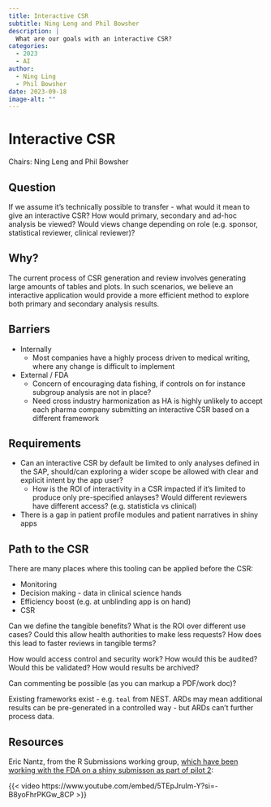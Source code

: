 ```yaml
---
title: Interactive CSR
subtitle: Ning Leng and Phil Bowsher
description: |
  What are our goals with an interactive CSR?
categories:
  - 2023
  - AI
author: 
  - Ning Ling
  - Phil Bowsher
date: 2023-09-18
image-alt: ""
---
```


# Interactive CSR

Chairs: Ning Leng and Phil Bowsher

## Question

If we assume it's technically possible to transfer - what would it mean to give an interactive CSR? How would primary, secondary and ad-hoc analysis be viewed? Would views change depending on role (e.g. sponsor, statistical reviewer, clinical reviewer)?

## Why?

The current process of CSR generation and review involves generating large amounts of tables and plots. In such scenarios, we believe an interactive application would provide a more efficient method to explore both primary and secondary analysis results. 

## Barriers

- Internally
    - Most companies have a highly process driven to medical writing, where any change is difficult to implement
- External / FDA
    - Concern of encouraging data fishing, if controls on for instance subgroup analysis are not in place?
    - Need cross industry harmonization as HA is highly unlikely to accept each pharma company submitting an interactive CSR based on a different framework

## Requirements

- Can an interactive CSR by default be limited to only analyses defined in the SAP, should/can exploring a wider scope be allowed with clear and explicit intent by the app user?
  - How is the ROI of interactivity in a CSR impacted if it's limited to produce only pre-specified anlayses? Would different reviewers have different access? (e.g. statisticla vs clinical) 
- There is a gap in patient profile modules and patient narratives in shiny apps

## Path to the CSR

There are many places where this tooling can be applied before the CSR:

- Monitoring
- Decision making - data in clinical science hands
- Efficiency boost (e.g. at unblinding app is on hand)
- CSR

Can we define the tangible benefits? What is the ROI over different use cases? Could this allow health authorities to make less requests? How does this lead to faster reviews in tangible terms?

How would access control and security work? How would this be audited? Would this be validated? How would results be archived?

Can commenting be possible (as you can markup a PDF/work doc)?

Existing frameworks exist - e.g. `teal` from NEST. ARDs may mean additional results can be pre-generated in a controlled way - but ARDs can't further process data.

## Resources

Eric Nantz, from the R Submissions working group, [which have been working with the FDA on a shiny submisson as part of pilot 2](https://rconsortium.github.io/submissions-wg/pilot2.html):

{{< video https://www.youtube.com/embed/5TEpJruIm-Y?si=-B8yoFhrPKGw_8CP >}}


